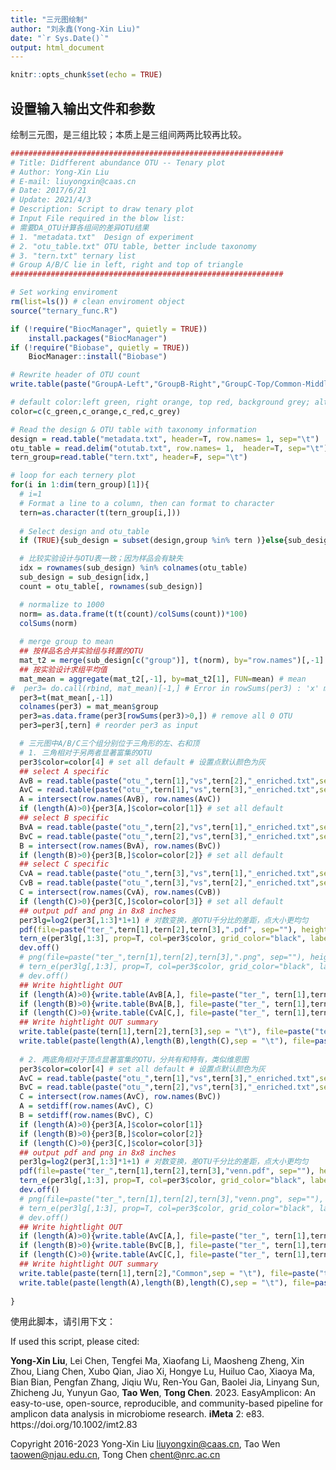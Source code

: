 ```yaml
---
title: "三元图绘制"
author: "刘永鑫(Yong-Xin Liu)"
date: "`r Sys.Date()`"
output: html_document
---
```

 
```r
knitr::opts_chunk$set(echo = TRUE)
```
 
## 设置输入输出文件和参数

绘制三元图，是三组比较；本质上是三组间两两比较再比较。

```r

#############################################################
# Title: Didfferent abundance OTU -- Tenary plot
# Author: Yong-Xin Liu
# E-mail: liuyongxin@caas.cn
# Date: 2017/6/21
# Update: 2021/4/3
# Description: Script to draw tenary plot
# Input File required in the blow list: 
# 需要DA_OTU计算各组间的差异OTU结果
# 1. "metadata.txt"  Design of experiment
# 2. "otu_table.txt" OTU table, better include taxonomy
# 3. "tern.txt" ternary list
# Group A/B/C lie in left, right and top of triangle
#############################################################

# Set working enviroment
rm(list=ls()) # clean enviroment object
source("ternary_func.R")

if (!require("BiocManager", quietly = TRUE))
    install.packages("BiocManager")
if (!require("Biobase", quietly = TRUE))
    BiocManager::install("Biobase")

# Rewrite header of OTU count
write.table(paste("GroupA-Left","GroupB-Right","GroupC-Top/Common-Middle",sep = "\t"), file=paste("ter_", "sum.txt", sep=""), sep="\t", quote=F, append = FALSE, row.names=F, col.names=F)

# default color:left green, right orange, top red, background grey; alternative to yellow, blue, dark_green, very_dark_green, sea_green, black, dark_brown, drak_red
color=c(c_green,c_orange,c_red,c_grey) 

# Read the design & OTU table with taxonomy information
design = read.table("metadata.txt", header=T, row.names= 1, sep="\t") 
otu_table = read.delim("otutab.txt", row.names= 1,  header=T, sep="\t")
tern_group=read.table("tern.txt", header=F, sep="\t") 

# loop for each ternery plot
for(i in 1:dim(tern_group)[1]){
  # i=1
  # Format a line to a column, then can format to character
  tern=as.character(t(tern_group[i,]))
  
  # Select design and otu_table
  if (TRUE){sub_design = subset(design,group %in% tern )}else{sub_design=design}

  # 比较实验设计与OTU表一致；因为样品会有缺失
  idx = rownames(sub_design) %in% colnames(otu_table) 
  sub_design = sub_design[idx,]
  count = otu_table[, rownames(sub_design)] 

  # normalize to 1000
  norm= as.data.frame(t(t(count)/colSums(count))*100)
  colSums(norm)
  
  # merge group to mean
  ## 按样品名合并实验组与转置的OTU
  mat_t2 = merge(sub_design[c("group")], t(norm), by="row.names")[,-1]
  ## 按实验设计求组平均值
  mat_mean = aggregate(mat_t2[,-1], by=mat_t2[1], FUN=mean) # mean 
#  per3= do.call(rbind, mat_mean)[-1,] # Error in rowSums(per3) : 'x' must be numeric
  per3=t(mat_mean[,-1])
  colnames(per3) = mat_mean$group
  per3=as.data.frame(per3[rowSums(per3)>0,]) # remove all 0 OTU
  per3=per3[,tern] # reorder per3 as input

  # 三元图中A/B/C三个组分别位于三角形的左、右和顶
  # 1. 三角相对于另两者显著富集的OTU
  per3$color=color[4] # set all default # 设置点默认颜色为灰
  ## select A specific
  AvB = read.table(paste("otu_",tern[1],"vs",tern[2],"_enriched.txt",sep=""), header=T, row.names= 1, sep="\t")
  AvC = read.table(paste("otu_",tern[1],"vs",tern[3],"_enriched.txt",sep=""), header=T, row.names= 1, sep="\t")
  A = intersect(row.names(AvB), row.names(AvC))
  if (length(A)>0){per3[A,]$color=color[1]} # set all default
  ## select B specific
  BvA = read.table(paste("otu_",tern[2],"vs",tern[1],"_enriched.txt",sep=""), header=T, row.names= 1, sep="\t")
  BvC = read.table(paste("otu_",tern[2],"vs",tern[3],"_enriched.txt",sep=""), header=T, row.names= 1, sep="\t")
  B = intersect(row.names(BvA), row.names(BvC))
  if (length(B)>0){per3[B,]$color=color[2]} # set all default
  ## select C specific
  CvA = read.table(paste("otu_",tern[3],"vs",tern[1],"_enriched.txt",sep=""), header=T, row.names= 1, sep="\t")
  CvB = read.table(paste("otu_",tern[3],"vs",tern[2],"_enriched.txt",sep=""), header=T, row.names= 1, sep="\t")
  C = intersect(row.names(CvA), row.names(CvB))
  if (length(C)>0){per3[C,]$color=color[3]} # set all default
  ## output pdf and png in 8x8 inches
  per3lg=log2(per3[,1:3]*1+1) # 对数变换，差OTU千分比的差距，点大小更均匀
  pdf(file=paste("ter_",tern[1],tern[2],tern[3],".pdf", sep=""), height = 8, width = 8)
  tern_e(per3lg[,1:3], prop=T, col=per3$color, grid_color="black", labels_color="transparent", pch=19, main="Tenary Plot")
  dev.off()
  # png(file=paste("ter_",tern[1],tern[2],tern[3],".png", sep=""), height = 8, width = 8, units = "in", res = 300)
  # tern_e(per3lg[,1:3], prop=T, col=per3$color, grid_color="black", labels_color="transparent", pch=19, main="Tenary Plot")
  # dev.off()
  ## Write hightlight OUT
  if (length(A)>0){write.table(AvB[A,], file=paste("ter_", tern[1],tern[2],tern[3],tern[1],".txt", sep=""), sep="\t", quote=F, row.names=T, col.names=T)}
  if (length(B)>0){write.table(BvA[B,], file=paste("ter_", tern[1],tern[2],tern[3],tern[2],".txt", sep=""), sep="\t", quote=F, row.names=T, col.names=T)}
  if (length(C)>0){write.table(CvA[C,], file=paste("ter_", tern[1],tern[2],tern[3],tern[3],".txt", sep=""), sep="\t", quote=F, row.names=T, col.names=T)}
  ## Write hightlight OUT summary
  write.table(paste(tern[1],tern[2],tern[3],sep = "\t"), file=paste("ter", "_sum.txt", sep=""), sep="\t", quote=F, append = TRUE, row.names=F, col.names=F)
  write.table(paste(length(A),length(B),length(C),sep = "\t"), file=paste("ter", "_sum.txt", sep=""), sep="\t", quote=F, append = TRUE, row.names=F, col.names=F)
  
  # 2. 两底角相对于顶点显著富集的OTU，分共有和特有，类似维恩图
  per3$color=color[4] # set all default # 设置点默认颜色为灰
  AvC = read.table(paste("otu_",tern[1],"vs",tern[3],"_enriched.txt",sep=""), header=T, row.names= 1, sep="\t")
  BvC = read.table(paste("otu_",tern[2],"vs",tern[3],"_enriched.txt",sep=""), header=T, row.names= 1, sep="\t")
  C = intersect(row.names(AvC), row.names(BvC))
  A = setdiff(row.names(AvC), C) 
  B = setdiff(row.names(BvC), C) 
  if (length(A)>0){per3[A,]$color=color[1]} 
  if (length(B)>0){per3[B,]$color=color[2]} 
  if (length(C)>0){per3[C,]$color=color[3]}
  ## output pdf and png in 8x8 inches
  per3lg=log2(per3[,1:3]*1+1) # 对数变换，差OTU千分比的差距，点大小更均匀
  pdf(file=paste("ter_",tern[1],tern[2],tern[3],"venn.pdf", sep=""), height = 8, width = 8)
  tern_e(per3lg[,1:3], prop=T, col=per3$color, grid_color="black", labels_color="transparent", pch=19, main="Tenary Plot")
  dev.off()
  # png(file=paste("ter_",tern[1],tern[2],tern[3],"venn.png", sep=""), height = 8, width = 8, units = "in", res = 300)
  # tern_e(per3lg[,1:3], prop=T, col=per3$color, grid_color="black", labels_color="transparent", pch=19, main="Tenary Plot")
  # dev.off()
  ## Write hightlight OUT
  if (length(A)>0){write.table(AvC[A,], file=paste("ter_", tern[1],tern[2],tern[3],tern[1],"venn.txt", sep=""), sep="\t", quote=F, row.names=T, col.names=T)}
  if (length(B)>0){write.table(BvC[B,], file=paste("ter_", tern[1],tern[2],tern[3],tern[2],"venn.txt", sep=""), sep="\t", quote=F, row.names=T, col.names=T)}
  if (length(C)>0){write.table(AvC[C,], file=paste("ter_", tern[1],tern[2],tern[3],tern[3],"venn.txt", sep=""), sep="\t", quote=F, row.names=T, col.names=T)}
  ## Write hightlight OUT summary
  write.table(paste(tern[1],tern[2],"Common",sep = "\t"), file=paste("ter", "_sum.txt", sep=""), sep="\t", quote=F, append = TRUE, row.names=F, col.names=F)
  write.table(paste(length(A),length(B),length(C),sep = "\t"), file=paste("ter", "_sum.txt", sep=""), sep="\t", quote=F, append = TRUE, row.names=F, col.names=F)
  
}

```


使用此脚本，请引用下文：

If used this script, please cited:

**Yong-Xin Liu**, Lei Chen, Tengfei Ma, Xiaofang Li, Maosheng Zheng, Xin Zhou, Liang Chen, Xubo Qian, Jiao Xi, Hongye Lu, Huiluo Cao, Xiaoya Ma, Bian Bian, Pengfan Zhang, Jiqiu Wu, Ren-You Gan, Baolei Jia, Linyang Sun, Zhicheng Ju, Yunyun Gao, **Tao Wen**, **Tong Chen**. 2023. EasyAmplicon: An easy-to-use, open-source, reproducible, and community-based pipeline for amplicon data analysis in microbiome research. **iMeta** 2: e83. https://doi.org/10.1002/imt2.83

Copyright 2016-2023 Yong-Xin Liu <liuyongxin@caas.cn>, Tao Wen <taowen@njau.edu.cn>, Tong Chen <chent@nrc.ac.cn>
